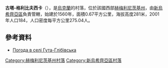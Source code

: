 {{coord|48|56|44|N|27|8|36|E|scale:100000|display=title}}

'''古塔-格利比夫西卡'''（{{lang-uk|Гута-Глібівська}}），是[[烏克蘭|烏克蘭]]的村落，位於該國西部[[赫梅利尼茨基州|赫梅利尼茨基州]]，由[[新烏希齊亞區|新烏希齊亞區]]負責管轄，始建於1560年，面積0.67平方公里，海拔高度281米，2001年人口184，人口密度每平方公里275.04人。

==參考資料==
* [http://weather.in.ua/ua/hmel'nickaja/6257 Погода в селі Гута-Глібівська] {{Wayback|url=http://weather.in.ua/ua/hmel'nickaja/6257 |date=20111220091504 }}

{{DEFAULTSORT:Гута-Глібівська}}
[[Category:赫梅利尼茨基州村落|Category:赫梅利尼茨基州村落]]
[[Category:新烏希齊亞區村落|Category:新烏希齊亞區村落]]


{{Khmelnytskyi-geo-stub}}